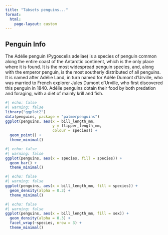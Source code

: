 ```yaml
---
title: "Tabsets penguins..."
format: 
  html:
    page-layout: custom
---
```


::: {.panel-sidebar}

## Penguin Info

The Adélie penguin (Pygoscelis adeliae) is a species of penguin common along the entire coast of the Antarctic continent, which is the only place where it is found. It is the most widespread penguin species, and, along with the emperor penguin, is the most southerly distributed of all penguins. It is named after Adélie Land, in turn named for Adèle Dumont d'Urville, who was married to French explorer Jules Dumont d'Urville, who first discovered this penguin in 1840. Adélie penguins obtain their food by both predation and foraging, with a diet of mainly krill and fish.

:::

::: {.panel-fill layout="[ [-30, 40, -30], [3, 3, 3] ]"}

```r
#| echo: false
#| warning: false
library("ggplot2")
data(penguins, package = "palmerpenguins")
ggplot(penguins, aes(x = bill_length_mm, 
                     y = flipper_length_mm, 
                     colour = species)) + 
  geom_point() + 
  theme_minimal()
```

```r
#| echo: false
#| warning: false
ggplot(penguins, aes(x = species, fill = species)) + 
  geom_bar() + 
  theme_minimal()
```

```r
#| echo: false
#| warning: false
ggplot(penguins, aes(x = bill_length_mm, fill = species)) + 
  geom_density(alpha = 0.3) + 
  theme_minimal()
```

```r
#| echo: false
#| warning: false
ggplot(penguins, aes(x = bill_length_mm, fill = sex)) + 
  geom_density(alpha = 0.3) + 
  facet_wrap(~species, nrow = 3) + 
  theme_minimal()
```

:::
